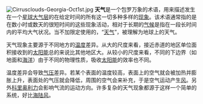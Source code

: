 [[Image:Cirrusclouds-Georgia-Oct1st.jpg|thumb]]
'''天气'''是一个包罗万象的术语，用来描述发生在一个[[星球|星球]][[大气层|大气层]]的在给定时间的所有这一切多种多样的[[天氣現象|现象]]。该术语通常指的是在数小时或数天的很短时间的这些现象活动，相对于长期的[[气候|气候]]是指在一段长时间内的平均大气状况。当不加限定使用的，“[[天气|天气]]”，被理解为地球上的天气。

天气现象主要源于不同地方的[[温度|温度]]差异。从大的尺度来看，接近赤道的地区单位面积接收到的[[太阳能|太阳能]]总的来说比其他地区大。从较小的尺度来看，不同的下边界（如地面和[[海洋|海洋]]）由于不同的物理性质，吸收[[太阳能|太阳能]]的效率也不同。

温度差异会导致[[气压|气压]]差异。若某个表面的温度较高，表面上的空气就会被加热并膨胀上升，表面处的气压就会降低，周围的空气会来补充，于是空气运动产生[[风|风]]。另外[[科里奥利力|科里奥利力]]会影响气流的运动方向。许多复杂的天气现象都源于这样一个简单的系统，好比[[海陆风|海陆风]]。

<div style="text-align:center; margin:-7px; padding-bottom:12px;">{{purge|'''刷新以下内容''（purge）'''''}}</div>